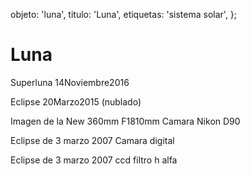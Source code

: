 
  objeto: 'luna',
  titulo: 'Luna',
  etiquetas: 'sistema solar',
};

# Luna

<Imagen
  src="registro/luna_20161114_8_luna_14noviembre2016.jpg"
  fecha="20161114"
/>

Superluna 14Noviembre2016

<Imagen
  src="registro/luna_20150320_7_luna-110-2pa2.jpg"
  fecha="20150320"
/>

<Imagen
  src="registro/luna_20150320_6_luna-358mmpa1.jpg"
  fecha="20150320"
/>

Eclipse 20Marzo2015 (nublado)

<Imagen
  src="registro/luna_20150320_5_ecclipse1_20marzo_2015-006.jpg"
  fecha="20150320"
/>

<Imagen
  src="registro/luna_20150320_4_ecclipse2_20marzo_2015-006.jpg"
  fecha="20150320"
/>

<Imagen
  src="registro/luna_20150320_3_ecclipse3_20marzo_2015-006.jpg"
  fecha="20150320"
/>

Imagen de la  New 360mm F1810mm Camara Nikon D90

<Imagen
  src="registro/luna_20070303_2_eclipse-3-marzo-2007.jpg"
  fecha="20070303"
/>

Eclipse de  3 marzo 2007 Camara digital

<Imagen
  src="registro/luna_20070303_1_eclipse-3-marzo-2007-ccd.jpg"
  fecha="20070303"
/>

Eclipse de  3 marzo 2007 ccd filtro h alfa